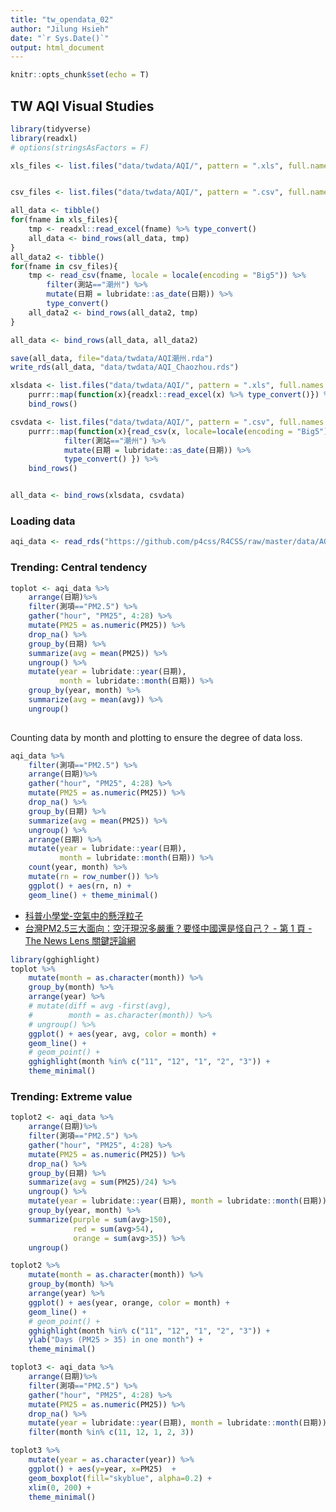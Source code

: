 ```yaml
---
title: "tw_opendata_02"
author: "Jilung Hsieh"
date: "`r Sys.Date()`"
output: html_document
---
```


```r
knitr::opts_chunk$set(echo = T)
```

## TW AQI Visual Studies

```r
library(tidyverse)
library(readxl)
# options(stringsAsFactors = F)
```

```r
xls_files <- list.files("data/twdata/AQI/", pattern = ".xls", full.names = T)


csv_files <- list.files("data/twdata/AQI/", pattern = ".csv", full.names = T)
```

```r
all_data <- tibble()
for(fname in xls_files){
    tmp <- readxl::read_excel(fname) %>% type_convert()
    all_data <- bind_rows(all_data, tmp)
}
all_data2 <- tibble()
for(fname in csv_files){
    tmp <- read_csv(fname, locale = locale(encoding = "Big5")) %>%
        filter(測站=="潮州") %>%
        mutate(日期 = lubridate::as_date(日期)) %>%
        type_convert() 
    all_data2 <- bind_rows(all_data2, tmp)
}

all_data <- bind_rows(all_data, all_data2)

save(all_data, file="data/twdata/AQI潮州.rda")
write_rds(all_data, "data/twdata/AQI_Chaozhou.rds")
```

```r

xlsdata <- list.files("data/twdata/AQI/", pattern = ".xls", full.names = T) %>%
    purrr::map(function(x){readxl::read_excel(x) %>% type_convert()}) %>%
    bind_rows()

csvdata <- list.files("data/twdata/AQI/", pattern = ".csv", full.names = T) %>%
    purrr::map(function(x){read_csv(x, locale=locale(encoding = "Big5")) %>%
            filter(測站=="潮州") %>%
            mutate(日期 = lubridate::as_date(日期)) %>%
            type_convert() }) %>%
    bind_rows()


all_data <- bind_rows(xlsdata, csvdata)

```

### Loading data

```r
aqi_data <- read_rds("https://github.com/p4css/R4CSS/raw/master/data/AQI_Chaozhou.rds")
```

### Trending: Central tendency

```r
toplot <- aqi_data %>%
    arrange(日期)%>%
    filter(測項=="PM2.5") %>%
    gather("hour", "PM25", 4:28) %>% 
    mutate(PM25 = as.numeric(PM25)) %>%
    drop_na() %>%
    group_by(日期) %>%
    summarize(avg = mean(PM25)) %>% 
    ungroup() %>%
    mutate(year = lubridate::year(日期), 
           month = lubridate::month(日期)) %>%
    group_by(year, month) %>% 
    summarize(avg = mean(avg)) %>%
    ungroup()
    
```

Counting data by month and plotting to ensure the degree of data loss.

```r

aqi_data %>%
    filter(測項=="PM2.5") %>%
    arrange(日期)%>%
    gather("hour", "PM25", 4:28) %>% 
    mutate(PM25 = as.numeric(PM25)) %>%
    drop_na() %>%
    group_by(日期) %>%
    summarize(avg = mean(PM25)) %>% 
    ungroup() %>%
    arrange(日期) %>%
    mutate(year = lubridate::year(日期), 
           month = lubridate::month(日期)) %>%
    count(year, month) %>%
    mutate(rn = row_number()) %>%
    ggplot() + aes(rn, n) + 
    geom_line() + theme_minimal()


```

-   [科普小學堂-空氣中的懸浮粒子](https://fphsa.org.tw/eh/%E7%A7%91%E6%99%AE%E5%B0%8F%E5%AD%B8%E5%A0%82%EF%BD%9C%E7%A9%BA%E6%B0%A3%E4%B8%AD%E7%9A%84%E5%8D%B1%E5%AE%B3%EF%BC%8D%E7%B4%B0%E6%87%B8%E6%B5%AE%E5%BE%AE%E7%B2%92pm2-5/?gclid=Cj0KCQjw_4-SBhCgARIsAAlegrXyT47_JTqzwuZ93EiEaerVLEwwIR03XgBkMVIvQKFvLQ9GNeMQh9kaAh3vEALw_wcB)
-   [台灣PM2.5三大面向：空汙現況多嚴重？要怪中國還是怪自己？ - 第 1 頁 - The News Lens 關鍵評論網](https://www.thenewslens.com/article/115229)

```r
library(gghighlight)
toplot %>%
    mutate(month = as.character(month)) %>%
    group_by(month) %>%
    arrange(year) %>%
    # mutate(diff = avg -first(avg),
    #        month = as.character(month)) %>%
    # ungroup() %>%
    ggplot() + aes(year, avg, color = month) + 
    geom_line() + 
    # geom_point() + 
    gghighlight(month %in% c("11", "12", "1", "2", "3")) + 
    theme_minimal()
```

### Trending: Extreme value

```r
toplot2 <- aqi_data %>%
    arrange(日期)%>%
    filter(測項=="PM2.5") %>%
    gather("hour", "PM25", 4:28) %>%
    mutate(PM25 = as.numeric(PM25)) %>%
    drop_na() %>%
    group_by(日期) %>%
    summarize(avg = sum(PM25)/24) %>% 
    ungroup() %>%
    mutate(year = lubridate::year(日期), month = lubridate::month(日期)) %>%
    group_by(year, month) %>%
    summarize(purple = sum(avg>150),
              red = sum(avg>54),
              orange = sum(avg>35)) %>%
    ungroup()

toplot2 %>%
    mutate(month = as.character(month)) %>%
    group_by(month) %>%
    arrange(year) %>%
    ggplot() + aes(year, orange, color = month) + 
    geom_line() + 
    # geom_point() + 
    gghighlight(month %in% c("11", "12", "1", "2", "3")) + 
    ylab("Days (PM25 > 35) in one month") + 
    theme_minimal()
```

```r
toplot3 <- aqi_data %>%
    arrange(日期)%>%
    filter(測項=="PM2.5") %>%
    gather("hour", "PM25", 4:28) %>%
    mutate(PM25 = as.numeric(PM25)) %>%
    drop_na() %>%
    mutate(year = lubridate::year(日期), month = lubridate::month(日期)) %>%
    filter(month %in% c(11, 12, 1, 2, 3))
```

```r
toplot3 %>%
    mutate(year = as.character(year)) %>%
    ggplot() + aes(y=year, x=PM25)  + 
    geom_boxplot(fill="skyblue", alpha=0.2) + 
    xlim(0, 200) + 
    theme_minimal()
```
